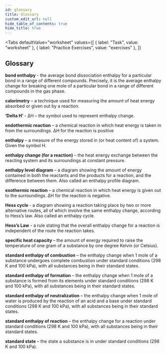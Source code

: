 ```yaml
---
id: glossary
title: Glossary
custom_edit_url: null
hide_table_of_contents: true
hide_title: true
---
```



<Tabs
  defaultValue="worksheet"
  values={[
    { label: "Task", value: "worksheet" },
    { label: "Practice Exercises", value: "exercises" },
  ]}
>

<TabItem value="worksheet">

## Glossary

<p>
  <strong>bond enthalpy</strong>
  <AudioButton url='/media/78.4c4cb864.mp3' /> - the average bond dissociation enthalpy
  for a particular bond in a range of different compounds. Precisely, it is the average
  enthalpy change for breaking one mole of a particular bond in a range of different
  compounds in the gas phase.
</p>
<p>
  <strong>calorimetry</strong>
  <AudioButton url='/media/79.8387e651.mp3' /> – a technique used for measuring the
  amount of heat energy absorbed or given out by a reaction.
</p>
<p>
  <strong>‘Delta H’ </strong>
  <AudioButton url='/media/80.90280f35.mp3' /> - ΔH – the symbol used to represent
  enthalpy change.
</p>
<p>
  <strong>endothermic reaction</strong>
  <AudioButton url='/media/81.da7b7d1c.mp3' /> – a chemical reaction in which heat
  energy is taken in from the surroundings. ΔH for the reaction is positive
</p>
<p>
  <strong>enthalpy</strong>
  <AudioButton url='/media/82.79589ef7.mp3' /> – a measure of the energy stored in
  (or heat content of) a system. Given the symbol H.
</p>
<p>
  <strong>enthalpy change (for a reaction)</strong>
  <AudioButton url='/media/83.1b6dad53.mp3' /> – the heat energy exchange between
  the reacting system and its surroundings at constant pressure.
</p>
<p>
  <strong>enthalpy level diagram</strong>
  <AudioButton url='/media/84.7ddaae9d.mp3' /> – a diagram showing the amount of
  energy contained in both the reactants and the products for a reaction, and the
  difference between them. Also called an enthalpy profile diagram.
</p>
<p>
  <strong>exothermic reaction</strong>
  <AudioButton url='/media/85.40ab116d.mp3' /> – a chemical reaction in which heat
  energy is given out to the surroundings. ΔH for the reaction is negative.
</p>
<p>
  <strong>Hess cycle </strong>
  <AudioButton url='/media/86.531f2ff3.mp3' /> - a diagram showing a reaction taking
  place by two or more alternative routes, all of which involve the same enthalpy
  change, according to Hess’s law. Also called an enthalpy cycle.
</p>
<p>
  <strong>Hess’s Law</strong>
  <AudioButton url='/media/87.e54687af.mp3' /> - a rule stating that the overall
  enthalpy change for a reaction is independent of the route the reaction takes.
</p>
<p>
  <strong>specific heat capacity </strong>
  <AudioButton url='/media/88.d149cc69.mp3' /> – the amount of energy required to
  raise the temperature of one gram of a substance by one degree Kelvin (or Celsius).
</p>
<p>
  <strong>standard enthalpy of combustion</strong>
  <AudioButton url='/media/89.03ed8cac.mp3' /> – the enthalpy change when 1 mole
  of a substance undergoes complete combustion under standard conditions (298 K and
  100 kPa), with all substances being in their standard states.
</p>
<p>
  <strong>standard enthalpy of formation</strong>
  <AudioButton url='/media/90.eb7351da.mp3' /> – the enthalpy change when 1 mole
  of a substance is formed from its elements under standard conditions (298 K and
  100 kPa), with all substances being in their standard states.
</p>
<p>
  <strong>standard enthalpy of neutralization</strong>
  <AudioButton url='/media/91.1b2524ae.mp3' /> – the enthalpy change when 1 mole
  of water is produced by the reaction of an acid and a base under standard conditions
  (298 K and 100 kPa), with all substances being in their standard states.
</p>
<p>
  <strong>standard enthalpy of reaction</strong>
  <AudioButton url='/media/92.31164233.mp3' /> – the enthalpy change for a reaction
  under standard conditions (298 K and 100 kPa), with all substances being in their
  standard states.
</p>
<p>
  <strong>standard state</strong>
  <AudioButton url='/media/93.1d0e2c4d.mp3' /> – the state a substance is in under
  standard conditions (298 K and 100 kPa).
</p>


</TabItem>

<TabItem value="exercises">
  <Frame src="https://learningapps.org/watch?v=pz19scq1v21" height="680px" />
  <Frame src="https://learningapps.org/watch?v=pmpyp21rt21" height="480px" />
</TabItem>

</Tabs>

